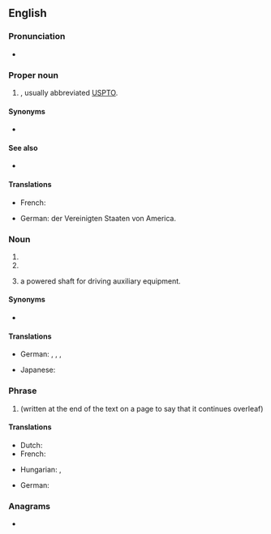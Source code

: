 {{also|pto}}
==English==

===Pronunciation===
* {{sense|initialism}} {{audio|en|en-us-PTO.ogg|Audio (US)}}

===Proper noun===
{{en-proper-noun}}

# {{initialism of|en|patent and trademark office}} {{gloss|[[United States Patent and Trademark Office]]}}, usually abbreviated [[USPTO]].

====Synonyms====
* {{sense|United States Patent and Trademark Office}} {{l|en|USPTO}}

====See also====
* {{pedia|lang=en|United States Patent and Trademark Office}}

====Translations====
{{trans-top|United States Patent and Trademark Office}}
* French: {{t|fr|Office américain des brevets et marques|m}}
{{trans-mid}}
* German: {{t+|de|Patentamt|n}} der Vereinigten Staaten von America.
{{trans-bottom}}

===Noun===
{{en-noun}}

# {{initialism of|en|parent-teacher organization}}
# {{initialism of|en|[[paid]] [[time off]]}}
# {{initialism of|en|[[power take-off]]|dot=,}} a powered shaft for driving auxiliary equipment.

====Synonyms====
* {{sense|parent-teacher organization}} {{l|en|PTA|gloss=parent-teacher association}}

====Translations====
{{trans-top|Parent Teacher Organization}}
* German: {{t|de|Elternvertretung|f}}, {{t|de|Elternbeirat|m}}, {{t|de|Elternausschuss|m}}, {{t|de|Elternpflegschaft|f}}
{{trans-mid}}
* Japanese: {{t|ja|PTA}}
{{trans-bottom}}

===Phrase===
{{en-phrase}}

# {{initialism of|en|[[please]] [[turn over]]|nodot=1}} (written at the end of the text on a page to say that it continues overleaf)

====Translations====
{{trans-top|Please turn over}}
* Dutch: {{t+|nl|z.o.z.}}
* French: {{t+|fr|TSVP}}
{{trans-mid}}
* Hungarian: {{t|hu|˙/ .}}, {{t|hu|fordíts!}}
{{trans-bottom}}

{{trans-top|Powered shaft for driving auxiliary equipment}}
* German: {{t|de|Zapfwelle|f}}
{{trans-mid}}
{{trans-bottom}}

===Anagrams===
* {{anagrams|en|a=opt|OPT|OPt|OTP|TPO|oPt|opt|opt.|pot|top}}